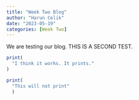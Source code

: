 ```yaml
---
title: "Week Two Blog"
author: "Harun Celik"
date: "2023-05-19"
categories: [Week Two]
---
```


We are testing our blog. THIS IS A SECOND TEST.

```r
print(
  "I think it works. It prints."
)
```

```r
print(
  "This will not print"
  )
```
